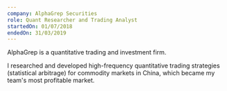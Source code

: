 ```yaml
---
company: AlphaGrep Securities
role: Quant Researcher and Trading Analyst
startedOn: 01/07/2018
endedOn: 31/03/2019
---
```


AlphaGrep is a quantitative trading and investment firm.

I researched and developed high-frequency quantitative trading strategies (statistical arbitrage) for commodity markets
in China, which became my team's most profitable market.

